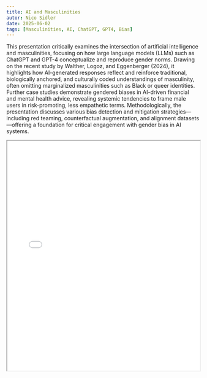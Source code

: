 ```yaml
---
title: AI and Masculinities
autor: Nico Sidler
date: 2025-06-02
tags: [Masculinities, AI, ChatGPT, GPT4, Bias]
---
```


This presentation critically examines the intersection of artificial intelligence and masculinities, focusing on how large language models (LLMs) such as ChatGPT and GPT-4 conceptualize and reproduce gender norms. Drawing on the recent study by Walther, Logoz, and Eggenberger (2024), it highlights how AI-generated responses reflect and reinforce traditional, biologically anchored, and culturally coded understandings of masculinity, often omitting marginalized masculinities such as Black or queer identities. Further case studies demonstrate gendered biases in AI-driven financial and mental health advice, revealing systemic tendencies to frame male users in risk-promoting, less empathetic terms. Methodologically, the presentation discusses various bias detection and mitigation strategies—including red teaming, counterfactual augmentation, and alignment datasets—offering a foundation for critical engagement with gender bias in AI systems.

::: {.callout-tip title="Slides"}
<iframe src="/assets/files/20250602-AI_and_Masculinities-Nico_Sidler.pdf" width="100%" height="600px" loading="lazy" allowfullscreen title="AI and Masculinities Presentation Slides" aria-label="AI and Masculinities presentation slides">

This browser does not support PDFs. Please download the PDF <a href="/assets/files/20250602-AI_and_Masculinities-Nico_Sidler.pdf">download the PDF</a> to view it.

</iframe>
:::